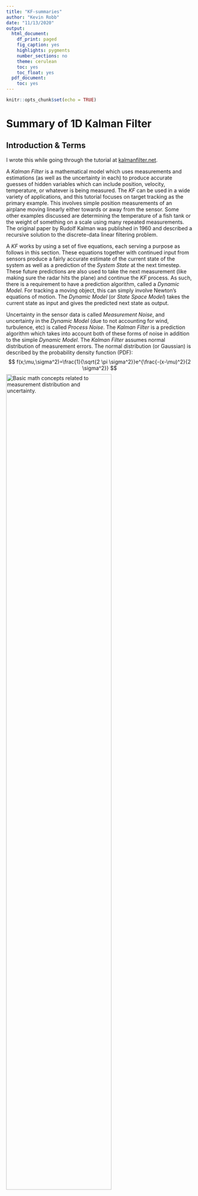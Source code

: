 ```yaml
---
title: "KF-summaries"
author: "Kevin Robb"
date: "11/13/2020"
output:
  html_document:
    df_print: paged
    fig_caption: yes
    highlights: pygments
    number_sections: no
    theme: cerulean
    toc: yes
    toc_float: yes
  pdf_document:
    toc: yes
---
```


```r
knitr::opts_chunk$set(echo = TRUE)
```

# Summary of 1D Kalman Filter

## Introduction & Terms

I wrote this while going through the tutorial at [kalmanfilter.net](kalmanfilter.net).

A _Kalman Filter_ is a mathematical model which uses measurements and estimations (as well as the uncertainty in each) to produce accurate guesses of hidden variables which can include position, velocity, temperature, or whatever is being measured. The _KF_ can be used in a wide variety of applications, and this tutorial focuses on target tracking as the primary example. This involves simple position measurements of an airplane moving linearly either towards or away from the sensor. Some other examples discussed are determining the temperature of a fish tank or the weight of something on a scale using many repeated measurements. The original paper by Rudolf Kalman was published in 1960 and described a recursive solution to the discrete-data linear filtering problem.


A _KF_ works by using a set of five equations, each serving a purpose as follows in this section. These equations together with continued input from sensors produce a fairly accurate estimate of the current state of the system as well as a prediction of the _System State_ at the next timestep. These future predictions are also used to take the next measurement (like making sure the radar hits the plane) and continue the _KF_ process. As such, there is a requirement to have a prediction algorithm, called a _Dynamic Model_. For tracking a moving object, this can simply involve Newton’s equations of motion. The _Dynamic Model_ (or _State Space Model_) takes the current state as input and gives the predicted next state as output. 

Uncertainty in the sensor data is called _Measurement Noise_, and uncertainty in the _Dynamic Model_ (due to not accounting for wind, turbulence, etc) is called _Process Noise_. The _Kalman Filter_ is a prediction algorithm which takes into account both of these forms of noise in addition to the simple _Dynamic Model_. The _Kalman Filter_ assumes normal distribution of measurement errors. The normal distribution (or Gaussian) is described by the probability density function (PDF):
	$$
	  f(x;\mu,\sigma^2)=\frac{1}{\sqrt{2 \pi \sigma^2}}e^{\frac{-(x-\mu)^2}{2 \sigma^2}}
	$$
![_Basic math concepts related to measurement distribution and uncertainty._](images/kf-meas-distr.png){width=75%}


## Simple Example and the State Update Equation

This example features measuring the weight of a gold bar several times with a scale, and using these measurements to estimate the actual weight of the gold bar (assuming there is no systematic bias in the scale). The _Dynamic Model_ here is very simple, since we expect the weight of the gold bar to stay constant. 

![_Example set of measurements, with true value constant._](images/kf-weight-ex.png){width=75%}

We could find the true value by taking many measurements and averaging them, so we use this fact for our estimations. 

$$
  \hat{x}_{N,N} = \frac{1}{N}(z_1 + z_2 + ... + z_N) = \frac{1}{N} \sum^N_{n=1}(z_n) \textrm{ ,}
$$
where:

 * $x$ is the true weight value (which we have no way of knowing exactly)
 * $x_{n+1,n} = x_{n,n}$, because the dynamic model is constant.
 * $z_n$ is the measurement at timestep $n$
 * $\hat{x}_{n,n}$ is the estimate of $x$ made at timestep $n$ after taking the measurement $z_n$
 * $\hat{x}_{n,n-1}$ is the previous estimate made at timestep $n-1$ after taking the measurement $z_{n-1}$
 * $\hat{x}_{n+1,n}$ is the estimate of the next state made at timestep $n$ after taking the measurement $z_n$. This is a predicted state.

Our estimate for $x$ will build on all previous estimates, slowly converging towards the true value. Rather than keeping track of all previous measurements, we will simply use the most recent estimate and the current measurement. We can derive the equation
$$
  \hat{x}_{N,N} = \hat{x}_{N,N-1} + \frac{1}{N}(z_N - \hat{x}_{N,N-1}) \textrm{ ,}
$$
which is called the _State Update Equation_. This is one of the five KF equations. The term $(z_N - \hat{x}_{N,N-1})$ is a measurement residual called the _innovation_ which contains the new information.

The factor $\frac{1}{N}$ changes with each iteration, and is called the _Kalman Gain_. It is denoted $K_n$. We can rewrite the _State Update Equation_ as
$$
  \hat{x}_{N,N} = (K_N) z_N + (1 - K_N) \hat{x}_{N,N-1} \textrm{ .}
$$
The _Kalman Gain_ will not always be in this form, but here it means that after $n$ becomes large enough, the measurement term is negligible and we can stop.

This process follows the procedure described in the following flow chart:

![_Process followed as the Kalman Filter runs._](images/kf-process-chart.png){width=75%}

An initial estimate is required to kick off the KF process, but it need not be very precise. Following this procedure yields something like the following:

![_Results of running the KF for ten timesteps._](images/kf-process-results.png){width=75%}


### Side Note

The _State Update Equation_ is very similar to something I used in my research project in 2018. The agents in my population would evolve their _Learning Rate_, $L$, over the course of generations, and use this as the _Kalman Gain_ in this general form to update their expected values for the rewards of each of the three possible choices. Similarly, it took into account the most recent reward and the aggregate expected reward, just as above 


## Non-Constant Example and the State Extrapolation Equation

This example features an airplane moving horizontally at constant velocity away from a range detector. The _Dynamic Model_ for this situation is no longer constant, and requires two equations of motion:
$$
  x_{n+1} = x_n + \dot{x}_n \Delta t \\
  \dot{x}_{n+1} = \dot{x}_n
$$
where $\Delta t$ is the interval between measurements, and $\dot{x}_n$ is the velocity at timestep $n$. This system of equations making up the _Dynamic Model_ is called a _State Extrapolation Equation_ (or _Transition Equation_ / _Prediction Equation_), and is the second of the five _Kalman Filter_ equations. This is because it extrapolates the current state to the next state as a prediction. Note that in this case there are two equations needed because we must predict the change in both the position and the velocity. Note that this example assumes our radar measures range and uses that to calculate velocity, rather than measuring velocity directly.

### The $\alpha$ - $\beta$ Filter

This is very similar to the previous example, but we have two equations and two variables to predict which form the _State Update Equation_ for this example. These are also called the _$\alpha$ - $\beta$ track  update equations._

$$
  \hat{\dot{x}}_{n,n} = \hat{\dot{x}}_{n,n-1} + \beta (\frac{z_n - \hat{x}_{n,n-1}}{\Delta t}) \\
  \hat{x}_{n,n} = \hat{x}_{n,n-1} + \alpha (z_n - \hat{x}_{n,n-1})
$$
Here $\beta$ represents whether we think a difference between expectation and measurement was caused by radar imprecision or a change in the velocity of the aircraft. A much higher difference than we'd expect given the radar precision would elicit a high $\beta$, allowing our predicted velocity to change. If the difference is below our radar precision threshold, then we set a low $\beta$ since the velocity probably hasn't changed, and the difference can be attributed to radar measurement error.

The value of $\alpha \in [0,1]$ is a set value that depends on our radar measurement precision (high $\alpha$ for high precision). Unlike the _Kalman Gain_ in the basic _State Update Equation_ in our first example, $\alpha$ does not change as the number of timesteps increases.

![_Results of the $\alpha$ - $\beta$ filter. The estimates converge towards the true value_](images/kf-alpha-beta-result.png){width=75%}

This also works for a plane with constant acceleration, and therefore changing velocity:

```r
knitr::include_graphics(c("images/kf-ab-accel-range.png","images/kf-ab-accel-vel.png"))
```

We can see that the position is estimated fairly well, but the velocity estimates tend to be off persistently. This gap is called a _lag error_. 

### The $\alpha$ - $\beta$ - $\gamma$ Filter

The addition of the $\gamma$ term essentially allows more equations to be used. We increase our _Dynamic Model_ to three kinematic equations, accounting now for acceleration in addition to position and velocity. The _State Update Equation_ then includes three equations, one for each coefficient. This process follows the previous very similarly, with the following graphical results:

```r
knitr::include_graphics(c("images/kf-abg-range.png","images/kf-abg-vel.png","images/kf-abg-accel.png"))
```

We can see this eliminates the lag error in velocity, but the estimate for acceleration is terrible. If we care about predicting the acceleration, we can add a fourth equation to account for jerk, which will improve the acceleration plot. We can do this type of thing until all the variables we care about are accurately tracked and predicted, which usually will not go beyond position, velocity, and perhaps acceleration.

Some examples of $\alpha$ - $\beta$ - $\gamma$ filters include the _Kalman Filter_, _Extended Kalman Filter_, _Unscented Kalman Filter_, _Cubature Kalman Filter_, _Particle Filter_, and _Bayes Filter_.

## 1D Kalman Filter w/o Process Noise

### Measurement and Estimate Uncertainties

We will begin to include uncertainties in our calculations.

The difference between a measurement and the true value (such as when weighing a gold bar in our first example) is called a _measurement error_. These errors are random, and can be described by a Gaussian with variance $\sigma^2$. This variance of the measurement errors is called the _measurement uncertainty_ and is also denoted by $r$. This value can be obtained from the measurement device's manufacturer or derived via calibration.
$$
  r = \sigma_{meas}^2
$$

The difference between the estimate and the true value is called an _estimate error_. This error becomes smaller as we take more measurements, tending towards zero as the estimates converge on the true value. We don't know this value, but we can estimate the _uncertainty in estimate_, denoted by $p$. 

### The Kalman Gain Equation in 1D

The $\alpha$ - $\beta$ (- $\gamma$) parameters can be calculated dynamically for each filter iteration. These are called the _Kalman Gain_, denoted by $K_n$. The _Kalman Gain Equation_ is the third _Kalman Filter_ equation we have seen thus far:

$$
  K_n = \frac{\textrm{Uncertainty in Estimate}}{\textrm{Uncertainty in Estimate + Uncertainty in Measurement}} \\
  = \frac{p_{n,n-1}}{p_{n,n-1} + r_n}
$$
where:

 - $p_{n,n-1}$ is the extrapolated estimate uncertainty
 - $r_n$ is the measurement uncertainty
 - $0 \leq K_n \leq 1$

This brings us back to the generalized form of the _State Update Equation_ which we wrote previously:
$$
  \hat{x}_{n,n} = (K_n) z_n + (1 - K_n) \hat{x}_{n,n-1}
$$
This has some effects:

 - When the measurement uncertainty is very large compared to the estimate uncertainty, $K_n$ is close to zero, giving very little weight to the measurements.
 - When the measurement uncertainty is very small (the measurements are very precise), $K_n$ is close to one, giving a lot of weight to the measurements and very little weight to the estimates.
 - When both uncertainties are about even, $K_n$ is close to 0.5.

The _Kalman Gain_ tells us how much we want to change the aggregate estimate when given a new measurement.

### The Covariance Update Equation in 1D

We update the estimate uncertainty via the _Covariance Update Equation_:
$$
  p_{n,n} = (1 - K_n) p_{n,n-1}
$$
where:

 - $K_n$ is the Kalman Gain
 - $p_{n,n-1}$ is the estimate uncertainty that was calculated during the previous filter iteration
 - $p_n,n$ is the estimate uncertainty of the current state
 
Since $K_n \leq 1$, we can see that $p$ gets smaller with each filter iteration. When the measurement uncertainty is higher, it will take longer for $p$ to converge towards zero.

This is the fourth _Kalman Filter_ equation.

### The Covariance Extrapolation Equation in 1D

Like state extrapolation, the estimate uncertainty extrapolation is done with the _Dynamic Model_ equations. The _Covariance Extrapolation Equation_ thus depends on the situation & its _Dynamic Model_. This is the fifth _Kalman Filter Equation_. 

For our first example, measuring a gold bar of constant weight with a scale, the _Dynamic Model_ is constant, so the _Covariance Extrapolation Equation_ would be 
$$
  p_{n+1,n} = p_{n,n}
$$
where $p$ is the estimate uncertainty for the weight.

For the second example of radar tracking an aircraft moving linearly at constant velocity, the _Dynamic Model_ is
$$
  \hat{x}_{n+1,n} = \hat{x}_{n,n} + \hat{\dot{x}}_{n,n} \Delta t \\
  \hat{\dot{x}}_{n+1,n} = \hat{\dot{x}}_{n,n}
$$
so the _Covariance Extrapolation Equation_ is
$$
  p^x_{n+1,n} = p^x_{n,n} + \Delta t^2 * p^v_{n,n} \\
  p^v_{n+1,n} = p^v_{n,n}
$$
where:

 - $p^x$ is the position estimate uncertainty
 - $p^v$ is the velocity estimate uncertainty

### Putting it All Together

This combines all five _Kalman Filter_ equations into one algorithm.

![_The Kalman Filter process flow chart, which loops until the desired estimate precision is met._](images/kf-all-together-process.png){width=75%}

There are a few things to note here:

 - Initialization:
    - Happens only once, at the start.
    - Provides the Initial System State ($x_{1,0}$) and the Initial State Uncertainty ($p_{1,0}$).
    - Can be provided by something or guessed, and don't have to be precise.
 - Measurement:
    - Happens every filter cycle.
    - Provides the Measured System State ($z_n$) and the Measurement Uncertainty ($r_n$).
    - The Uncertainty can be a standard of the measurement device or calculated every timestep.
 - Outputs:
    - Happens every filter cycle, after the update from new measurements and before predicting the next state.
    - Provides the System State Estimate ($x_{n,n}$) and the Estimate Uncertainty ($p_{n,n}$).
    - Recall that $p_{n,n}$ decreases with every filter cycle, so we need to decide the required precision (e.g., $\sigma = 3$ cm), and run the cycle until this Estimate Uncertainty is less than this value (e.g., $\sigma^2 \leq 9$ cm)

![_A more detailed flow chart of the Kalman Filter cycle shown in the previous figure._](images/kf-all-together-process-detailed.png){width=75%}

Note that the Predict step depends on the _Dynamic Model_ for our system.

## Including Process Noise: The Complete KF Model

The _Process Noise_ is the uncertainty of the _Dynamic Model_, which we will use to update the _Covariance Extrapolation Equation_. This noise can include random accelerations of an aircraft, resistance fluctuations in a resistor caused by temperature changes, etc. If we are measuring a building's height, the _Process Noise_ is zero, since the building doesn't move or change height. 

The _Process Noise Variance_ is denoted by $q$. The _Covariance Extrapolation Equation_ for constant dynamics becomes
$$
  p_{n+1,n} = p_{n,n} + q_n \textrm{ .}
$$

For a fish tank with a constant steady state temperature, fluctuations in the true liquid temperature are possible, so we describe the system dynamics by
$$
  x_n = T + \omega_n \textrm{ ,}
$$
where:

 - $T$ is the constant temperature.
 - $\omega_n$ is a random process noise with variance $q$.

As we go through the filter cycles, both the _Estimate Uncertainty_ and the _Kalman Gain_ exponentially decrease asymptotically as our estimates converge on the true value, even with the inclusion of the _Process Noise_:

![_Temperature estimates converge on the true value despite process noise._](images/kf-process-noise-results.PNG){width=75%}


If instead of being relatively constant, the temperature of the liquid in the tank is increasing at a constant rate, we see the following result when we use the same _Dynamic Model_:

```r
knitr::include_graphics(c("images/kf-temp-lag-10.png","images/kf-temp-lag-100.png"))
```

This graph shows another _lag error_, as we have seen before when the _Dynamic Model_ did not fit the case. Our model assumes constant temperature, which is not the actual situation, so it is able to increase and follow the trend, but it cannot keep up and create an accurate estimation. If we cannot create an accurate _Dynamic Model_, we can alternatively adjust the _Process Noise_, $q$, to achieve greater accuracy.

Using a much higher value for $q$ in place of actually fixing the _Dynamic Model_ yields the following result:

![_Constantly increasing temperature is estimated well using a high Process Noise_](images/kf-temp-high-process-noise.PNG){width=75%}

The estimates follow the measurements, and there is no _lag error_. Because of our high _Process Noise_, the _Kalman Gain_ now stays relatively high ($\gt \textrm{ } \sim 0.9$) to give much more impact to each individual measurement rather than to the existing estimate.

This misses the point of the _Kalman Filter_, as estimates are essentially disregarded and the most recent measurement becomes our guess for the value. We can see in the graph that when a measurement was off from the true value, the estimates still followed it almost exactly. The ideal situation is a _Dynamic Model_ which is fairly accurate to the real system, with a small _Process Noise_ to account for fluctuations. The _Process Noise_ can be increased situationally, such as if the system deviates from its expected _Dynamic Model_.

# Multidimensional Kalman Filter

## Constant Velocity Model

Input variable $\hat{u}_n$ that describes the acceleration is equal to zero:
$$
  \hat{u}_n = 
  \begin{bmatrix}
  \hat{\ddot{x}}_n \\ \hat{\ddot{y}}_n \\ \hat{\ddot{z}}_n
  \end{bmatrix}
  = \begin{bmatrix}
  0 \\ 0 \\ 0
  \end{bmatrix}
$$

Thus we can eliminate the control variable part of the state extrapolation equation: $G \cdot u_{n,n} = 0$. The state extrapolation equation would then be:
$$
  \hat{x}_{n+1,n} = \boldsymbol{F} \cdot \hat{x}_{n,n}
$$
$$
\begin{bmatrix}
  \hat{x}_{n+1,n} \\ \hat{y}_{n+1,n} \\ \hat{z}_{n+1,n} \\
  \hat{\dot{x}}_{n+1,n} \\ \hat{\dot{y}}_{n+1,n} \\ \hat{\dot{z}}_{n+1,n}
\end{bmatrix}
=
\begin{bmatrix}
1 & 0 & 0 & \Delta t & 0 & 0 \\
0 & 1 & 0 & 0 & \Delta t & 0 \\
0 & 0 & 1 & 0 & 0 & \Delta t \\
0 & 0 & 0 & 1 & 0 & 0 \\
0 & 0 & 0 & 0 & 1 & 0 \\
0 & 0 & 0 & 0 & 0 & 1
\end{bmatrix}
\cdot
\begin{bmatrix}
  \hat{x}_{n,n} \\ \hat{y}_{n,n} \\ \hat{z}_{n,n} \\
  \hat{\dot{x}}_{n,n} \\ \hat{\dot{y}}_{n,n} \\ \hat{\dot{z}}_{n,n}
\end{bmatrix}
$$
so our system of equations is 
$$
\begin{cases}
  \hat{x}_{n+1,1} = \hat{x}_{n,n} + \hat{\dot{x}}_{n,n} \cdot \Delta t \\ 
  \hat{y}_{n+1,1} = \hat{y}_{n,n} + \hat{\dot{y}}_{n,n}  \cdot \Delta t \\ 
  \hat{z}_{n+1,1} = \hat{z}_{n,n} + \hat{\dot{z}}_{n,n}  \cdot \Delta t \\
  \hat{\dot{x}}_{n+1,1} = \hat{\dot{x}}_{n,n} \\
  \hat{\dot{y}}_{n+1,1} = \hat{\dot{y}}_{n,n} \\
  \hat{\dot{z}}_{n+1,1} = \hat{\dot{z}}_{n,n} 
\end{cases}
$$

## Our application (2D)

We use only two variables for position, latitude and longitude ($x$ and $y$), and are using a constant velocity model, so we have the differential equations,
$$
\begin{cases}
\frac{dx}{dt} = v_x \\
\frac{dy}{dt} = v_y \\
\frac{dv_x}{dt} = 0 \\
\frac{dv_y}{dt} = 0
\end{cases}
\textrm{ ,}
$$
which in matrix form, $\dot{\boldsymbol{x}}=\boldsymbol{A} \cdot \boldsymbol{x}$, is
$$
\begin{bmatrix}
\dot{x} \\ \dot{y} \\ \dot{v_x} \\ \dot{v_y}
\end{bmatrix}
=
\begin{bmatrix}
0 & 0 & 1 & 0 \\
0 & 0 & 0 & 1 \\
0 & 0 & 0 & 0 \\
0 & 0 & 0 & 0
\end{bmatrix}
\cdot
\begin{bmatrix}
x \\ y \\ v_x \\ v_y
\end{bmatrix}
$$
We can see that $\boldsymbol{A}^2=0$, and thus all higher powers of $\boldsymbol{A}$ will drop out. Thus $\boldsymbol{F} = \boldsymbol{I} + \boldsymbol{A} \cdot \Delta t$. So our state transition matrix, $\boldsymbol{F}$, is
$$
  \boldsymbol{F} = 
  \begin{bmatrix}
  1 & 0 & \Delta t & 0 \\
  0 & 1 & 0 & \Delta t \\
  0 & 0 & 1 & 0 \\
  0 & 0 & 0 & 1
  \end{bmatrix}
  \textrm{ ,}
$$
giving us the system of equations
$$
\begin{cases}
  \hat{x}_{n+1,1} = \hat{x}_{n,n} + \hat{\dot{x}}_{n,n} \cdot \Delta t \\ 
  \hat{y}_{n+1,1} = \hat{y}_{n,n} + \hat{\dot{y}}_{n,n}  \cdot \Delta t \\
  \hat{\dot{x}}_{n+1,1} = \hat{\dot{x}}_{n,n} \\
  \hat{\dot{y}}_{n+1,1} = \hat{\dot{y}}_{n,n}
\end{cases}
$$

## Covariance Extrapolation Equation (matrix notation)

The general form is
$$
  \boldsymbol{P_{n+1,n}} = \boldsymbol{F} \cdot \boldsymbol{P_{n,n}} \cdot \boldsymbol{F^T} + \boldsymbol{Q}
$$
where

 - $\boldsymbol{P_{n,n}}$ is an estimate uncertainty (covariance) matrix of the current state
 - $\boldsymbol{P_{n+1,n}}$ is a predicted estimate uncertainty (covariance) matrix for the next state
 - $\boldsymbol{F}$ is a state transition matrix (derived in the previous section)
 - $\boldsymbol{Q}$ is a process noise matrix
 
Tuning Q is the goal of my research project. As the author of [kalmanfilter.net](kalmanfilter.net) explains, 

> The process noise variance has a critical influence on the Kalman Filter performance. Too small q causes a lag error. If the q value is too large, the Kalman Filter will follow the measurements and produce noisy estimations. 

### Deriving the Process Noise, $\boldsymbol{Q}$

For the constant velocity model, the process noise covariance matrix looks like
$$
\boldsymbol{Q} = 
\begin{bmatrix}
V(x) & COV(x,v) \\ COV(v,x) & V(v)
\end{bmatrix}
=
\sigma_a^2 \cdot
\begin{bmatrix}
\frac{\Delta t^4}{4} & \frac{\Delta t^3}{2} \\ \frac{\Delta t^3}{2} & \Delta t^2
\end{bmatrix}
$$
for a discrete noise model. If we instead assume the noise changes continuously over time,
$$
\boldsymbol{Q}_C = \int_0^{\Delta t} \boldsymbol{Q} dt = 
\int_0^{\Delta t} \sigma_a^2 \cdot
\begin{bmatrix}
\frac{\Delta t^4}{4} & \frac{\Delta t^3}{2} \\ \frac{\Delta t^3}{2} & \Delta t^2
\end{bmatrix} dt
=
\sigma_a^2 \cdot
\begin{bmatrix}
\frac{\Delta t^5}{20} & \frac{\Delta t^4}{8} \\ \frac{\Delta t^4}{8} & \frac{\Delta t^3}{3}
\end{bmatrix}
$$

The process noise variance, $\sigma_a^2$, must be chosen based on reasonable expectations or calculated based on stochastic statistics formulas. We will later be attempting to tune this value using a neural network.

## Measurement Equation

In the 1D section, the measurement was denoted $z_n$. The measurement value represents a true system state in addition to the random measurement noise $v_n$, caused by the measurement device. The measurement noise variance $r_n$ can be constant or variable for each measurement depending on the situation (i.e., a set precision of a scale versus a percent/standard deviation precision of a thermometer). The generalized measurement equation in matrix form is given by:
$$
  \boldsymbol{z_n} = \boldsymbol{H} \boldsymbol{x_n} + \boldsymbol{v_n}
$$
where

 - $\boldsymbol{z_n}$ is a measurement vector
 - $\boldsymbol{H}$ is an `observation matrix`.
 - $\boldsymbol{x_n}$ is a true system state (hidden state)
 - $\boldsymbol{v_n}$ is a random noise vector.

### The Observation Matrix, $\boldsymbol{H}$

In many cases the measured value is not the desired system state, so we need to transform the system state (input) to the measurement (output). The purpose of $\boldsymbol{H}$ is to convert system state into outputs using linear transformations. 

For example, assume we have a five-dimensional state vector. States 1, 3, and 5 are measurable, while states 2 and 4 are not. We would then define $\boldsymbol{H}$ such that

$$
\begin{aligned}
  \boldsymbol{z_n} &= \boldsymbol{H} \boldsymbol{x_n} + \boldsymbol{v_n} \\
  &= \begin{bmatrix}
  1 & 0 & 0 & 0 & 0 \\ 0 & 0 & 1 & 0 & 0 \\ 0 & 0 & 0 & 0 & 1
  \end{bmatrix}
  \begin{bmatrix}
  x_1 \\ x_2 \\ x_3 \\ x_4 \\ x_5
  \end{bmatrix}
  + \boldsymbol{v_n} \\
  &= \begin{bmatrix}
  x_1 \\ x_3 \\ x_5
  \end{bmatrix}
  + \boldsymbol{v_n}
\end{aligned}
$$


## State Update Equation

$$
  \boldsymbol{\hat{x}_{n,n}} = 
  \boldsymbol{\hat{x}_{n,n-1}}
  + \boldsymbol{K_n} \cdot (\boldsymbol{z_n} - \boldsymbol{H}
  \cdot \boldsymbol{\hat{x}_{n,n-1}})
$$
where

 - $\boldsymbol{\hat{x}_{n,n}}$ is an estimated system state vector at time step `n`.
 - $\boldsymbol{\hat{x}_{n,n-1}}$ is a predicted system state vector from time step `n-1`.
 - $\boldsymbol{K_n}$ is the Kalman Gain (in matrix form).
 - $\boldsymbol{z_n}$ is a measurement.
 - $\boldsymbol{H}$ is an observation matrix

The term $(\boldsymbol{z_n} - \boldsymbol{H} \cdot \boldsymbol{\hat{x}_{n,n-1}})$ is the _innovation_. In our example above, it would yield:
$$
\begin{aligned}
  (\boldsymbol{z_n} - \boldsymbol{H} \cdot \boldsymbol{\hat{x}_{n,n-1}}) &=
  \begin{bmatrix}
  z_1 \\ z_3 \\ z_5
  \end{bmatrix} -
  \begin{bmatrix}
  1 & 0 & 0 & 0 & 0 \\ 0 & 0 & 1 & 0 & 0 \\ 0 & 0 & 0 & 0 & 1
  \end{bmatrix}
  \begin{bmatrix}
  \hat{x}_1 \\ \hat{x}_2 \\ \hat{x}_3 \\ \hat{x}_4 \\ \hat{x}_5
  \end{bmatrix} \\
  &= \begin{bmatrix}
  (z_1 - \hat{x}_1) \\ (z_3 - \hat{x}_3) \\ (z_5 - \hat{x}_5)
  \end{bmatrix}
\end{aligned}
$$
so the Kalman Gain here must have dimensions $5 x 3$.

## Covariance Update Equation

$$
\boldsymbol{P_{n,n}} = (\boldsymbol{I}-\boldsymbol{K_n} \boldsymbol{H})
\boldsymbol{P_{n,n-1}} (\boldsymbol{I}-\boldsymbol{K_n} \boldsymbol{H})^T
+ \boldsymbol{K_n} \boldsymbol{R_n} \boldsymbol{K_n^T}
$$
where

 - $\boldsymbol{P_{n,n}}$ is an estimate uncertainty (covariance) matrix of the current state
 - $\boldsymbol{P_{n,n-1}}$ a prior estimate uncertainty (covariance) matrix of the current state (predicted at the previous state)
 - $\boldsymbol{K_n}$ is the Kalman Gain
 - $\boldsymbol{H}$ is an observation matrix
 - $\boldsymbol{R_n}$ is a measurement uncertainty (measurement noise covariance matrix)

This can also be simplified to
$$
\boldsymbol{P_{n,n}} = (\boldsymbol{I}-\boldsymbol{K_n} \boldsymbol{H})
\boldsymbol{P_{n,n-1}}
$$
using the Kalman Gain equation in the next section. However, this simpler version is far less stable, and even the smallest error in computing the Kalman Gain (due to round off) can lead to huge computation errors!

## The Kalman Gain

In matrix notation, we can represent the Kalman Gain as
$$
\boldsymbol{K_n} = \boldsymbol{P_{n,n-1}} \boldsymbol{H^T}
(\boldsymbol{H} \boldsymbol{P_{n,n-1}} \boldsymbol{H^T} + \boldsymbol{R_n})^{-1}
$$
where

 - $\boldsymbol{K_n}$ is the Kalman Gain
 - $\boldsymbol{P_{n,n-1}}$ a prior estimate uncertainty (covariance) matrix of the current state (predicted at the previous state)
 - $\boldsymbol{H}$ is an observation matrix
 - $\boldsymbol{R_n}$ is a measurement uncertainty (measurement noise covariance matrix)

The Kalman Filter is an _optimal filter_, so we will seek a Kalman Gain which minimizes the estimate variance; minimize the main diagonal of the covariance matrix $\boldsymbol{P_{n,n}}$. The sum of the main diagonal is called the _trace_. 
We obtain the Kalman Gain equation above by rearranging the Covariance Update Equation, and then differentiating $tr(\boldsymbol{P_{n,n}})$ with respect to $\boldsymbol{K_n}$ and setting it equal to zero.

## Summary

Kalman Filter computations are based on five equations.

Two prediction equations predict the system state at the next time step and provide the uncertainty of the prediction.

 - _State Extrapolation Equation_ - prediction or estimation of the future state based on the known present estimation.
 - _Covariance Extrapolation Equation_ - the measure of uncertainty in our prediction.

Two update equations corrects the prediction and the uncertainty of the current state.

 - _State Update Equation_ - estimation of the current state based on the known past estimation and present measurement.
 - _Covariance Update Equation_ - the measure of uncertainty in our estimation
 
and the _Kalman Gain Equation_, required for computation of the update equations. The Kalman Gain is a "weighting" parameter for the measurement and the past estimations when estimating the current state.

The KF runs on a loop, alternating between Time Update ("Predict") and Measurement Update ("Correct"). 

![_The equations involved in each phase of the KF loop._](images/kf-summary-equations.png){width=75%}

The multi-dimensional linear KF equations (and some supplemental ones) are reproduced in the following sections.

### State Extrapolation Equation

$$
  \boldsymbol{\hat{x}_{n+1,n}} = 
  \boldsymbol{F} \cdot \boldsymbol{\hat{x}_{n,n}}
  + \boldsymbol{G} \cdot \boldsymbol{\hat{u}_{n,n}}
  + \boldsymbol{w_n}
$$

where 

 - $\boldsymbol{\hat{x}_{n+1,n}}$ is a predicted system state vector at time step `n+1`.
 - $\boldsymbol{F}$ is the state transition matrix.
 - $\boldsymbol{\hat{x}_{n,n}}$ is an estimated system state vector at time step `n`.
 - $\boldsymbol{G}$ is the control matrix or input transition matrix
 - $\boldsymbol{\hat{u}_{n,n}}$ is a control variable or input variable; a measurable (deterministic) input to the system.
 - $\boldsymbol{w_n}$ is a process noise or disturbance; an unmeasurable input that affects the state.

### Covariance Extrapolation Equation

$$
  \boldsymbol{P_{n+1,n}} = \boldsymbol{F} \cdot \boldsymbol{P_{n,n}} \cdot \boldsymbol{F^T} + \boldsymbol{Q}
$$
where

 - $\boldsymbol{P_{n,n}}$ is an estimate uncertainty (covariance) matrix of the current state.
 - $\boldsymbol{P_{n+1,n}}$ is a predicted estimate uncertainty (covariance) matrix for the next state.
 - $\boldsymbol{F}$ is a state transition matrix (derived in the previous section).
 - $\boldsymbol{Q}$ is a process noise matrix.

### State Update Equation

$$
  \boldsymbol{\hat{x}_{n,n}} = 
  \boldsymbol{\hat{x}_{n,n-1}}
  + \boldsymbol{K_n} \cdot (\boldsymbol{z_n} - \boldsymbol{H}
  \cdot \boldsymbol{\hat{x}_{n,n-1}})
$$
where

 - $\boldsymbol{\hat{x}_{n,n}}$ is an estimated system state vector at time step `n`.
 - $\boldsymbol{\hat{x}_{n,n-1}}$ is a predicted system state vector from time step `n-1`.
 - $\boldsymbol{K_n}$ is the Kalman Gain (in matrix form).
 - $\boldsymbol{z_n}$ is a measurement.
 - $\boldsymbol{H}$ is an observation matrix
 
### Covariance Update Equation

$$
\boldsymbol{P_{n,n}} = (\boldsymbol{I}-\boldsymbol{K_n} \boldsymbol{H})
\boldsymbol{P_{n,n-1}} (\boldsymbol{I}-\boldsymbol{K_n} \boldsymbol{H})^T
+ \boldsymbol{K_n} \boldsymbol{R_n} \boldsymbol{K_n^T}
$$
where

 - $\boldsymbol{P_{n,n}}$ is an estimate uncertainty (covariance) matrix of the current state
 - $\boldsymbol{P_{n,n-1}}$ a prior estimate uncertainty (covariance) matrix of the current state (predicted at the previous state)
 - $\boldsymbol{K_n}$ is the Kalman Gain
 - $\boldsymbol{H}$ is an observation matrix
 - $\boldsymbol{R_n}$ is a measurement uncertainty (measurement noise covariance matrix)
 
### Kalman Gain Equation

$$
\boldsymbol{K_n} = \boldsymbol{P_{n,n-1}} \boldsymbol{H^T}
(\boldsymbol{H} \boldsymbol{P_{n,n-1}} \boldsymbol{H^T} + \boldsymbol{R_n})^{-1}
$$
where

 - $\boldsymbol{K_n}$ is the Kalman Gain
 - $\boldsymbol{P_{n,n-1}}$ a prior estimate uncertainty (covariance) matrix of the current state (predicted at the previous state)
 - $\boldsymbol{H}$ is an observation matrix
 - $\boldsymbol{R_n}$ is a measurement uncertainty (measurement noise covariance matrix)

### Auxiliary Equations

#### Measurement Equation

$$
  \boldsymbol{z_n} = \boldsymbol{H} \boldsymbol{x_n} + \boldsymbol{v_n}
$$
where

 - $\boldsymbol{z_n}$ is a measurement vector
 - $\boldsymbol{H}$ is an `observation matrix`.
 - $\boldsymbol{x_n}$ is a true system state (hidden state)
 - $\boldsymbol{v_n}$ is a random noise vector.

#### Covariance Equations

The terms $\boldsymbol{w}$ and $\boldsymbol{v}$ which correspond to the process and measurement noise vectors do not typically appear directly in the equations of interest, since they are unknown, and are used to model the uncertainty/noise in the equations themselves. All covariance equations are covariance matrices in the form of 
$$
E(\boldsymbol{e} \cdot \boldsymbol{e^T}) \textrm{ ,}
$$
expectation of squared error.

The measurement uncertainty is given by
$$
\boldsymbol{R_n} = E(\boldsymbol{v_n} \cdot \boldsymbol{v_n^T})
$$
where 

 - $\boldsymbol{R_n}$ is a covariance matrix of the measurement.
 - $\boldsymbol{v_n}$ is a measurement error.

The process noise uncertainty is given by
$$
\boldsymbol{Q_n} = E(\boldsymbol{w_n} \cdot \boldsymbol{w_n^T}) \textrm{ ,}
$$
where 

 - $\boldsymbol{Q_n}$ is a covariance matrix of the process noise.
 - $\boldsymbol{w_n}$ is a process noise.

The estimation uncertainty is given by
$$
\begin{aligned}
\boldsymbol{P_{n,n}} &= E(\boldsymbol{e_n} \cdot \boldsymbol{e_n^T}) \\
&= E((\boldsymbol{x_n}-\boldsymbol{\hat{x}_{n,n}})(\boldsymbol{x_n}-\boldsymbol{\hat{x}_{n,n}})^T)
\end{aligned}
$$
where 

 - $\boldsymbol{P_{n,n}}$ is a covariance matrix of the estimation error.
 - $\boldsymbol{e_n}$ is an estimation error.
 - $\boldsymbol{x_n}$ is a true system state (hidden state)
 - $\boldsymbol{\hat{x}_{n,n}}$ is an estimated system state vector at timestep `n`.

# Our Application

## State

We are using a 4D system state: the X and Y positions and velocities.
I will denote the state in my code with $S$, so I will use it here as well for consistency.
$$
S = \hat{x}_n = \begin{pmatrix} x&y&\dot{x}&\dot{y} \end{pmatrix} ^T
$$
## State Transition Matrix, F

I've reproduced my above derivation for the state transition matrix, F, in 2D position space.

We use only two variables for position, $x$ and $y$, and are using a constant velocity model, so we have the differential equations,
$$
\begin{cases}
\frac{dx}{dt} = v_x \\
\frac{dy}{dt} = v_y \\
\frac{dv_x}{dt} = 0 \\
\frac{dv_y}{dt} = 0
\end{cases}
\textrm{ ,}
$$
which in matrix form, $\dot{\boldsymbol{x}}=\boldsymbol{A} \cdot \boldsymbol{x}$, is
$$
\begin{bmatrix}
\dot{x} \\ \dot{y} \\ \dot{v_x} \\ \dot{v_y}
\end{bmatrix}
=
\begin{bmatrix}
0 & 0 & 1 & 0 \\
0 & 0 & 0 & 1 \\
0 & 0 & 0 & 0 \\
0 & 0 & 0 & 0
\end{bmatrix}
\cdot
\begin{bmatrix}
x \\ y \\ v_x \\ v_y
\end{bmatrix}
$$
We can see that $\boldsymbol{A}^2=0$, and thus all higher powers of $\boldsymbol{A}$ will drop out. Thus $\boldsymbol{F} = \boldsymbol{I} + \boldsymbol{A} \cdot \Delta t$. So our state transition matrix, $\boldsymbol{F}$, is
$$
  \boldsymbol{F} = 
  \begin{bmatrix}
  1 & 0 & \Delta t & 0 \\
  0 & 1 & 0 & \Delta t \\
  0 & 0 & 1 & 0 \\
  0 & 0 & 0 & 1
  \end{bmatrix}
  \textrm{ ,}
$$
giving us the system of equations
$$
\begin{cases}
  \hat{x}_{n+1,1} = \hat{x}_{n,n} + \hat{\dot{x}}_{n,n} \cdot \Delta t \\ 
  \hat{y}_{n+1,1} = \hat{y}_{n,n} + \hat{\dot{y}}_{n,n}  \cdot \Delta t \\
  \hat{\dot{x}}_{n+1,1} = \hat{\dot{x}}_{n,n} \\
  \hat{\dot{y}}_{n+1,1} = \hat{\dot{y}}_{n,n}
\end{cases}
$$

## Observation Matrix, H

Our measurements include:

 - GPS. latitude = $\lambda$, longitude = $\Lambda$
 - current global heading (via the IMU), $\phi$
 - linear velocity, $v$

We are transforming these measurements in the following way:

 - linearly transform GPS to relative meters to start waypoint.
 - use $v$ and $\phi$ to obtain the x- and y-velocities.

This then gives us a measurement vector, $Z$, of
$$
Z = \begin{bmatrix} \lambda \\ \Lambda \\ v_x \\ v_y \end{bmatrix} = 
\begin{bmatrix} (\lambda - \lambda_{start})\cdot{\textrm{lat_to_m}} \\ (\Lambda - \Lambda_{start})\cdot{\textrm{lon_to_m}} \\
v \cdot \cos{\phi} \\ -v \cdot \sin{\phi}
\end{bmatrix}
$$

It is then simple to see (using $Z = \boldsymbol{H} \cdot S + \boldsymbol{v} $) that in this frame of reference, the observation matrix, $\boldsymbol{H}$, is simply
$$
\boldsymbol{H} = 
\begin{pmatrix} 
1 & 0 & 0 & 0 \\
0 & 1 & 0 & 0 \\
0 & 0 & 1 & 0 \\
0 & 0 & 0 & 1
\end{pmatrix} =
\boldsymbol{I}
 \textrm{ ,  the 4D identity matrix.}
$$

This gives us
$$
\begin{aligned}
Z &= \boldsymbol{H} \cdot S + \boldsymbol{v} \\
\begin{bmatrix} \lambda \\ \Lambda \\ v_x \\ v_y \end{bmatrix} &=
\begin{pmatrix} 
1 & 0 & 0 & 0 \\
0 & 1 & 0 & 0 \\
0 & 0 & 1 & 0 \\
0 & 0 & 0 & 1
\end{pmatrix}
\cdot \begin{bmatrix} x\\y\\\dot{x}\\\dot{y} \end{bmatrix} + noise \\
Z &= Z + noise
\end{aligned}
$$

Each measurement cycle, we receive the sensor data, perform the transformations mentioned, and proceed with the filter using $\boldsymbol{H}=\boldsymbol{I}$.

## Covariance Matrix, P


## Kalman Gain, K


## Process Noise Uncertainty, Q


## Measurement Uncertainty, R





